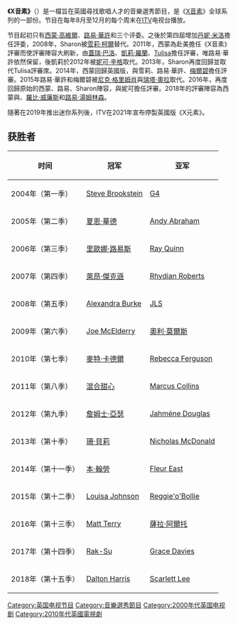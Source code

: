 {{request translation|en}}
{{Unreferenced|time=2015-07-15T04:08:21+00:00}}
'''《X音素》'''（{{lang|en|''The X Factor''}}）是一檔旨在英國尋找歌唱人才的音樂選秀節目，是《[[X音素|X音素]]》全球系列的一部份。节目在每年8月至12月的每个周末在[[ITV|ITV]]电视台播放。

节目起初只有[[西蒙·高維爾|西蒙·高維爾]]、[[路易·華許|路易·華許]]和{{link-en|Sharon Osbourne}}三个评委。之後於第四屆增加[[丹妮·米洛|丹妮·米洛]]擔任評委，2008年，Sharon被[[雪莉·柯爾|雪莉·柯爾]]替代。2011年，西蒙為赴美擔任《X音素》評審而使評審陣容大刷新，由[[蓋瑞·巴洛|蓋瑞·巴洛]]、[[凱莉·羅蘭|凱莉·羅蘭]]、[[Tulisa|Tulisa]]擔任評審，唯路易·華許依然保留，後凱莉於2012年被[[妮可·辛格|妮可·辛格]]取代。2013年，Sharon再度回歸並取代Tulisa評審席。2014年，西蒙回歸英國版，與雪莉、路易·華許、[[梅爾碧|梅爾碧]]擔任評審。2015年路易·華許和梅爾碧被[[尼克·格里姆肖|尼克·格里姆肖]]與[[瑞塔·奧拉|瑞塔·奧拉]]取代。2016年，再度回歸原始的西蒙、路易、Sharon陣容，與妮可擔任評審。2018年的評審陣容為西蒙與{{link-en|Ayda Field}}、[[羅比·威廉斯|羅比·威廉斯]]和[[路易·湯姆林森|路易·湯姆林森]]。

隨著在2019年推出迷你系列後，ITV在2021年宣布停製英國版《X元素》。

==获胜者==
{| class="wikitable"
|-
! 时间
! 冠军
! 亚军
|-
| 2004年（第一季）
| [[Steve_Brookstein|Steve Brookstein]]
| [[G4_(樂團)|G4]]
|-
| 2005年（第二季）
| [[夏恩·華德|夏恩·華德]]
| [[Andy_Abraham|Andy Abraham]]
|-
| 2006年（第三季）
| [[里歐娜·路易斯|里歐娜·路易斯]]
| [[Ray_Quinn|Ray Quinn]]
|-
| 2007年（第四季）
| [[萊昂·傑克遜|萊昂·傑克遜]]
| [[Rhydian_Roberts|Rhydian Roberts]]
|-
| 2008年（第五季）
| [[Alexandra_Burke|Alexandra Burke]]
| [[JLS|JLS]]
|-
| 2009年（第六季）
| [[Joe_McElderry|Joe McElderry]]
| [[奧利·莫爾斯|奧利·莫爾斯]]
|-
| 2010年（第七季）
| [[麥特·卡德爾|麥特·卡德爾]]
| [[蕾貝卡·弗格森_(歌手)|Rebecca Ferguson]]
|-
| 2011年（第八季）
| [[混合甜心|混合甜心]]
| [[Marcus_Collins|Marcus Collins]]
|-
| 2012年（第九季）
| [[詹姆士·亞瑟|詹姆士·亞瑟]]
| [[Jahméne_Douglas|Jahméne Douglas]]
|-
| 2013年（第十季）
| [[珊·貝莉|珊·貝莉]]
| [[Nicholas_McDonald|Nicholas McDonald]]
|-
| 2014年（第十一季）
| [[本·翰勞|本·翰勞]]
| [[Fleur_East|Fleur East]]
|-
| 2015年（第十二季）
| [[Louisa_Johnson|Louisa Johnson]]
| [[Reggie'o'Bollie|Reggie'o'Bollie]]
|-
| 2016年（第十三季）
| [[Matt_Terry|Matt Terry]]
| [[薩拉·阿爾托|薩拉·阿爾托]]
|-
| 2017年（第十四季）
| [[Rak-Su|Rak-Su]]
| [[Grace_Davies|Grace Davies]]
|-
| 2018年（第十五季）
|[[Dalton_Harris|Dalton Harris]]
|[[Scarlett_Lee|Scarlett Lee]]
|}

{{Europe-tv-stub}}

{{DEFAULTSORT:X Factor}}

[[Category:英国电视节目|Category:英国电视节目]]
[[Category:音樂選秀節目|Category:音樂選秀節目]]
[[Category:2000年代英国电视剧|Category:2000年代英国电视剧]]
[[Category:2010年代英國電視劇|Category:2010年代英國電視劇]]
